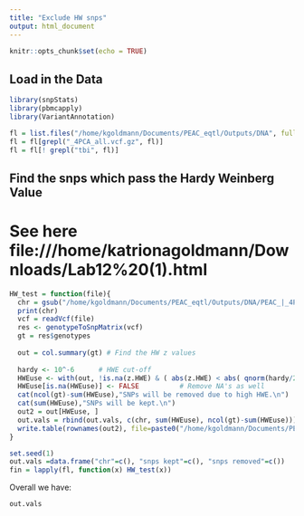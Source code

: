 ```yaml
---
title: "Exclude HW snps"
output: html_document
---
```


```r
knitr::opts_chunk$set(echo = TRUE)
```

## Load in the Data

```r
library(snpStats)
library(pbmcapply)
library(VariantAnnotation)
```


```r
fl = list.files("/home/kgoldmann/Documents/PEAC_eqtl/Outputs/DNA", full.names = TRUE)
fl = fl[grepl("_4PCA_all.vcf.gz", fl)]
fl = fl[! grepl("tbi", fl)]
```

## Find the snps which pass the Hardy Weinberg Value

# See here file:///home/katrionagoldmann/Downloads/Lab12%20(1).html
```r
HW_test = function(file){
  chr = gsub("/home/kgoldmann/Documents/PEAC_eqtl/Outputs/DNA/PEAC_|_4PCA_all.vcf.gz", "", file)
  print(chr)
  vcf = readVcf(file)
  res <- genotypeToSnpMatrix(vcf)
  gt = res$genotypes
  
  out = col.summary(gt) # Find the HW z values
  
  hardy <- 10^-6      # HWE cut-off
  HWEuse <- with(out, !is.na(z.HWE) & ( abs(z.HWE) < abs( qnorm(hardy/2) ) ) )
  HWEuse[is.na(HWEuse)] <- FALSE          # Remove NA's as well
  cat(ncol(gt)-sum(HWEuse),"SNPs will be removed due to high HWE.\n") 
  cat(sum(HWEuse),"SNPs will be kept.\n") 
  out2 = out[HWEuse, ]
  out.vals = rbind(out.vals, c(chr, sum(HWEuse), ncol(gt)-sum(HWEuse)))
  write.table(rownames(out2), file=paste0("/home/kgoldmann/Documents/PEAC_eqtl/Outputs/DNA/HW_keep_", chr, ".txt"), sep=",", quote=FALSE, col.names = FALSE, row.names = FALSE)
}
```


```r
set.seed(1)
out.vals =data.frame("chr"=c(), "snps kept"=c(), "snps removed"=c())
fin = lapply(fl, function(x) HW_test(x))
````
Overall we have: 
```r
out.vals
```

